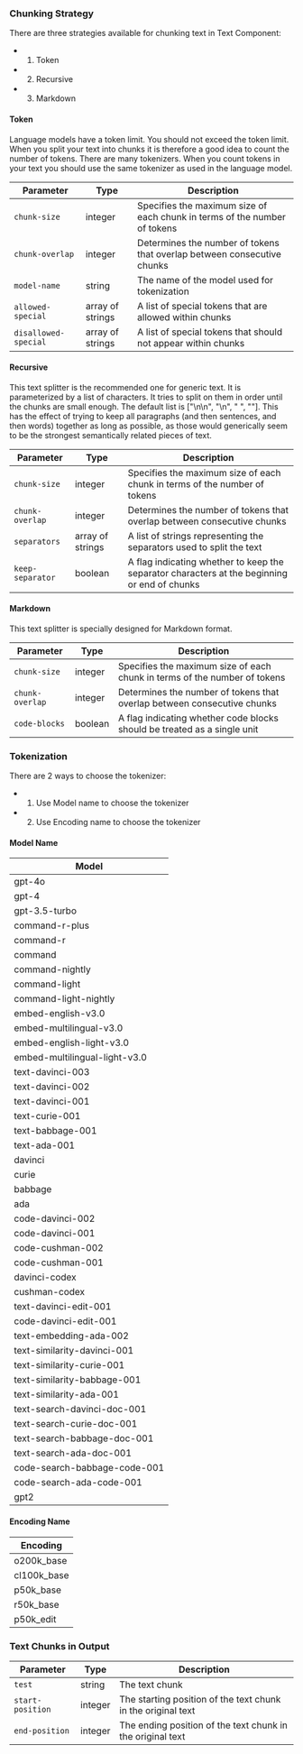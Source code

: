 ### Chunking Strategy
There are three strategies available for chunking text in Text Component:
- 1. Token
- 2. Recursive
- 3. Markdown

#### Token
Language models have a token limit. You should not exceed the token limit. When you split your text into chunks it is therefore a good idea to count the number of tokens. There are many tokenizers. When you count tokens in your text you should use the same tokenizer as used in the language model.

| **Parameter**        | **Type**         | **Description**                                                           |
| -------------------- | ---------------- | ------------------------------------------------------------------------- |
| `chunk-size`         | integer          | Specifies the maximum size of each chunk in terms of the number of tokens |
| `chunk-overlap`      | integer          | Determines the number of tokens that overlap between consecutive chunks   |
| `model-name`         | string           | The name of the model used for tokenization                               |
| `allowed-special`    | array of strings | A list of special tokens that are allowed within chunks                   |
| `disallowed-special` | array of strings | A list of special tokens that should not appear within chunks             |

#### Recursive
This text splitter is the recommended one for generic text. It is parameterized by a list of characters. It tries to split on them in order until the chunks are small enough. The default list is ["\n\n", "\n", " ", ""]. This has the effect of trying to keep all paragraphs (and then sentences, and then words) together as long as possible, as those would generically seem to be the strongest semantically related pieces of text.

| **Parameter**    | **Type**         | **Description**                                                                              |
| ---------------- | ---------------- | -------------------------------------------------------------------------------------------- |
| `chunk-size`     | integer          | Specifies the maximum size of each chunk in terms of the number of tokens                    |
| `chunk-overlap`  | integer          | Determines the number of tokens that overlap between consecutive chunks                      |
| `separators`     | array of strings | A list of strings representing the separators used to split the text                         |
| `keep-separator` | boolean          | A flag indicating whether to keep the separator characters at the beginning or end of chunks |


#### Markdown
This text splitter is specially designed for Markdown format.

| **Parameter**   | **Type** | **Description**                                                           |
| --------------- | -------- | ------------------------------------------------------------------------- |
| `chunk-size`    | integer  | Specifies the maximum size of each chunk in terms of the number of tokens |
| `chunk-overlap` | integer  | Determines the number of tokens that overlap between consecutive chunks   |
| `code-blocks`   | boolean  | A flag indicating whether code blocks should be treated as a single unit  |

### Tokenization
There are 2 ways to choose the tokenizer:
- 1. Use Model name to choose the tokenizer
- 2. Use Encoding name to choose the tokenizer

#### Model Name

| **Model**                     |
| ----------------------------- |
| gpt-4o                        |
| gpt-4                         |
| gpt-3.5-turbo                 |
| command-r-plus                |
| command-r                     |
| command                       |
| command-nightly               |
| command-light                 |
| command-light-nightly         |
| embed-english-v3.0            |
| embed-multilingual-v3.0       |
| embed-english-light-v3.0      |
| embed-multilingual-light-v3.0 |
| text-davinci-003              |
| text-davinci-002              |
| text-davinci-001              |
| text-curie-001                |
| text-babbage-001              |
| text-ada-001                  |
| davinci                       |
| curie                         |
| babbage                       |
| ada                           |
| code-davinci-002              |
| code-davinci-001              |
| code-cushman-002              |
| code-cushman-001              |
| davinci-codex                 |
| cushman-codex                 |
| text-davinci-edit-001         |
| code-davinci-edit-001         |
| text-embedding-ada-002        |
| text-similarity-davinci-001   |
| text-similarity-curie-001     |
| text-similarity-babbage-001   |
| text-similarity-ada-001       |
| text-search-davinci-doc-001   |
| text-search-curie-doc-001     |
| text-search-babbage-doc-001   |
| text-search-ada-doc-001       |
| code-search-babbage-code-001  |
| code-search-ada-code-001      |
| gpt2                          |



#### Encoding Name
| **Encoding** |
| ------------ |
| o200k_base   |
| cl100k_base  |
| p50k_base    |
| r50k_base    |
| p50k_edit    |


### Text Chunks in Output
| **Parameter**    | **Type** | **Description**                                              |
| ---------------- | -------- | ------------------------------------------------------------ |
| `test`           | string   | The text chunk                                               |
| `start-position` | integer  | The starting position of the text chunk in the original text |
| `end-position`   | integer  | The ending position of the text chunk in the original text   |
